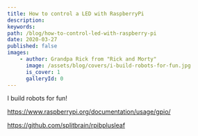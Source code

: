 ```yaml
---
title: How to control a LED with RaspberryPi
description:
keywords:
path: /blog/how-to-control-led-with-raspberry-pi
date: 2020-03-27
published: false
images:
    - author: Grandpa Rick from "Rick and Morty"
      image: /assets/blog/covers/i-build-robots-for-fun.jpg
      is_cover: 1
      galleryId: 0
---
```


I build robots for fun!

https://www.raspberrypi.org/documentation/usage/gpio/

https://github.com/splitbrain/rpibplusleaf
